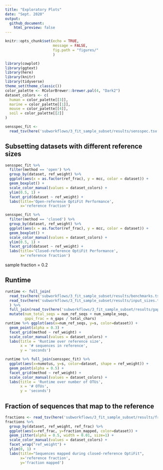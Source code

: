 ```yaml
---
title: "Exploratory Plots"
date: "Sept. 2020"
output: 
  github_document:
    html_preview: false
---
```


```r
knitr::opts_chunk$set(echo = TRUE,
                      message = FALSE,
                      fig.path = "figures/"
                      )
```
```r
library(cowplot)
library(ggtext)
library(here)
library(knitr)
library(tidyverse)
theme_set(theme_classic())
color_palette <- RColorBrewer::brewer.pal(4, "Dark2")
dataset_colors <- c(
  human = color_palette[[3]],
  marine = color_palette[[1]],
  mouse = color_palette[[4]],
  soil = color_palette[[2]]
)
```
```r
sensspec_fit <-
  read_tsv(here('subworkflows/3_fit_sample_subset/results/sensspec.tsv'))
```

## Subsetting datasets with different reference sizes

```r
sensspec_fit %>%
  filter(method == 'open') %>% 
  group_by(dataset, ref_weight) %>%
  ggplot(aes(x = as.factor(ref_frac), y = mcc, color = dataset)) +
  geom_boxplot() +
  scale_color_manual(values = dataset_colors) +
  ylim(0.5, 1) +
  facet_grid(dataset ~ ref_weight) +
  labs(title='Open-reference OptiFit Performance',
       x='reference fraction')
```

```r
sensspec_fit %>%
  filter(method == 'closed') %>% 
  group_by(dataset, ref_weight) %>%
  ggplot(aes(x = as.factor(ref_frac), y = mcc, color = dataset)) +
  geom_boxplot() +
  scale_color_manual(values = dataset_colors) +
  ylim(0.5, 1) +
  facet_grid(dataset ~ ref_weight) +
  labs(title='Closed-reference OptiFit Performance',
       x='reference fraction')
```


sample fraction = 0.2

## Runtime
```r
runtime <- full_join(
  read_tsv(here('subworkflows/3_fit_sample_subset/results/benchmarks.tsv')),
  read_tsv(here('subworkflows/3_fit_sample_subset/results/input_sizes.tsv'))
  ) %>% 
  full_join(read_tsv(here('subworkflows/3_fit_sample_subset/results/gap_counts.tsv'))) %>% 
  mutate(num_total_seqs = num_ref_seqs + num_sample_seqs,
         gaps_frac = n_gaps / total_chars)
runtime %>% ggplot(aes(x=num_ref_seqs, y=s, color=dataset)) +
  geom_point(alpha = 0.3) +
  facet_grid(method ~ ref_weight) +
  scale_color_manual(values = dataset_colors) +
  labs(title = 'Runtime over reference size',
       x = '# sequences in reference',
       y = 'seconds')
```

```r
runtime %>% full_join(sensspec_fit) %>% 
  ggplot(aes(x=numotus, y=s, color=dataset, shape = ref_weight)) +
  geom_point(alpha = 0.5) +
  facet_grid(method ~ ref_weight) +
  scale_color_manual(values = dataset_colors) +
  labs(title = 'Runtime over number of OTUs',
       x = '# OTUs',
       y = 'seconds')
```


## Fraction of sequences that map to the reference
```r
fractions <- read_tsv(here('subworkflows/3_fit_sample_subset/results/fraction_reads_mapped.tsv'))
fractions %>% 
  group_by(dataset, ref_weight, ref_frac) %>% 
  ggplot(aes(x=ref_frac, y=fraction_mapped, color=dataset)) +
  geom_jitter(alpha = 0.5, width = 0.01, size=1) +
  scale_color_manual(values = dataset_colors) +
  facet_wrap("ref_weight") +
  ylim(0, 1) +
  labs(title="Sequences mapped during closed-reference OptiFit",
       x='reference fraction',
       y='fraction mapped')
```